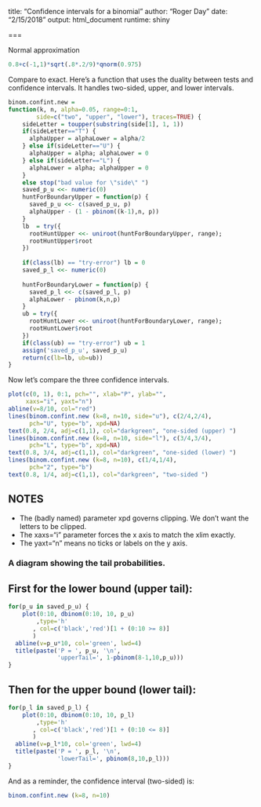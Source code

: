 title: "Confidence intervals for a binomial"
author: "Roger Day"
date: "2/15/2018"
output: html_document
runtime: shiny

===

Normal approximation
```r
0.8+c(-1,1)*sqrt(.8*.2/9)*qnorm(0.975)
```

Compare to exact.  Here's a function that uses the duality between tests and confidence intervals. It handles two-sided, upper, and lower intervals.
```r
binom.confint.new = 
function(k, n, alpha=0.05, range=0:1, 
		side=c("two", "upper", "lower"), traces=TRUE) {
	sideLetter = toupper(substring(side[1], 1, 1))
	if(sideLetter=="T") {
	  alphaUpper = alphaLower = alpha/2
	} else if(sideLetter=="U") {
	  alphaUpper = alpha; alphaLower = 0
	} else if(sideLetter=="L") {
	  alphaLower = alpha; alphaUpper = 0
	}
	else stop("bad value for \"side\" ")  	
	saved_p_u <<- numeric(0)
	huntForBoundaryUpper = function(p) {
	  saved_p_u <<- c(saved_p_u, p)
	  alphaUpper - (1 - pbinom((k-1),n, p))
	}
	lb  = try({
	  rootHuntUpper <<- uniroot(huntForBoundaryUpper, range);
	  rootHuntUpper$root
	})
	
	if(class(lb) == "try-error") lb = 0
	saved_p_l <<- numeric(0)
	
	huntForBoundaryLower = function(p) {
	  saved_p_l <<- c(saved_p_l, p)
	  alphaLower - pbinom(k,n,p)
	}
	ub = try({
	  rootHuntLower <<- uniroot(huntForBoundaryLower, range);
	  rootHuntLower$root
	})
	if(class(ub) == "try-error") ub = 1
	assign('saved_p_u', saved_p_u)
	return(c(lb=lb, ub=ub))
}
```


Now let's compare the three confidence intervals.
```r
plot(c(0, 1), 0:1, pch="", xlab="P", ylab="", 
     xaxs="i", yaxt="n")
abline(v=8/10, col="red")
lines(binom.confint.new (k=8, n=10, side="u"), c(2/4,2/4),
      pch="U", type="b", xpd=NA)
text(0.8, 2/4, adj=c(1,1), col="darkgreen", "one-sided (upper) ")
lines(binom.confint.new (k=8, n=10, side="l"), c(3/4,3/4),
      pch="L", type="b", xpd=NA)
text(0.8, 3/4, adj=c(1,1), col="darkgreen", "one-sided (lower) ")
lines(binom.confint.new (k=8, n=10), c(1/4,1/4),
      pch="2", type="b")
text(0.8, 1/4, adj=c(1,1), col="darkgreen", "two-sided ")

```


NOTES
---
* The (badly named) parameter xpd governs clipping. We don't want the letters to be clipped.
* The xaxs="i" parameter forces the x axis to match the xlim exactly.
* The yaxt="n" means no ticks or labels on the y axis.

### A diagram showing the tail probabilities.

## First for the lower bound (upper tail):
```r
for(p_u in saved_p_u) {
    plot(0:10, dbinom(0:10, 10, p_u)
        ,type='h' 
       , col=c('black','red')[1 + (0:10 >= 8)]
       )
  abline(v=p_u*10, col='green', lwd=4)
  title(paste('P = ', p_u, '\n',
              'upperTail=', 1-pbinom(8-1,10,p_u)))
}

```

## Then for the upper bound (lower tail):
```r
for(p_l in saved_p_l) {
    plot(0:10, dbinom(0:10, 10, p_l)
        ,type='h' 
       , col=c('black','red')[1 + (0:10 <= 8)]
       )
  abline(v=p_l*10, col='green', lwd=4)
  title(paste('P = ', p_l, '\n',
              'lowerTail=', pbinom(8,10,p_l)))
}

```

And as a reminder, the confidence interval (two-sided) is:
```r
binom.confint.new (k=8, n=10)
```


